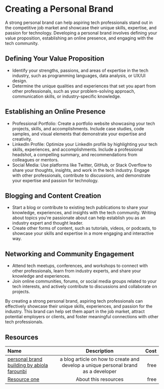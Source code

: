 # Creating a Personal Brand

A strong personal brand can help aspiring tech professionals stand out in the competitive job market and showcase their
unique skills, expertise, and passion for technology. Developing a personal brand involves defining your value proposition,
establishing an online presence, and engaging with the tech community.

## Defining Your Value Proposition

- Identify your strengths, passions, and areas of expertise in the tech industry, such as programming languages,
  data analysis, or UX/UI design.
- Determine the unique qualities and experiences that set you apart from other professionals, such as your problem-solving
  approach, communication skills, or industry-specific knowledge.

## Establishing an Online Presence

- Professional Portfolio: Create a portfolio website showcasing your tech projects, skills, and accomplishments.
  Include case studies, code samples, and visual elements that demonstrate your expertise and creativity.
- LinkedIn Profile: Optimize your LinkedIn profile by highlighting your tech skills, experiences, and accomplishments.
  Include a professional headshot, a compelling summary, and recommendations from colleagues or mentors.
- Social Media: Use platforms like Twitter, GitHub, or Stack Overflow to share your thoughts, insights, and work in the
  tech industry. Engage with other professionals, contribute to discussions, and demonstrate your expertise and passion for
  technology.

## Blogging and Content Creation

- Start a blog or contribute to existing tech publications to share your knowledge, experiences, and insights with the tech
  community. Writing about topics you're passionate about can help establish you as an industry expert and thought leader.
- Create other forms of content, such as tutorials, videos, or podcasts, to showcase your skills and expertise in a more
  engaging and interactive way.

## Networking and Community Engagement

- Attend tech meetups, conferences, and workshops to connect with other professionals, learn from industry experts, and
  share your knowledge and experiences.
- Join online communities, forums, or social media groups related to your tech interests, and actively contribute to
  discussions and collaborate on projects.

By creating a strong personal brand, aspiring tech professionals can effectively showcase their unique skills, experiences,
and passion for the industry. This brand can help set them apart in the job market, attract potential employers or clients,
and foster meaningful connections with other tech professionals.

## Resources

| Name   | Description | Cost |
| :----- | :----: | ----: |
| [personal brand building by abiola farounbi](https://www.freecodecamp.org/news/build-your-personal-brand-as-a-developer/)    |  a blog article on how to create and develop a unique personal brand as a developer   |   free |
| [Resource one](https://example.com/)    |  About this resources   |   free |